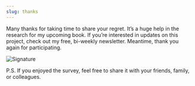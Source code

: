 ```yaml
---
slug: thanks
---
```



Many thanks for taking time to share your regret. It’s a huge help in the research for my upcoming book. If you’re interested in updates on this project, check out my free, bi-weekly newsletter. Meantime, thank you again for participating.

<EmailSignUp />

![Signature](/signature.png)

P.S. If you enjoyed the survey, feel free to share it with your friends, family, or colleagues.

<ShareIcons alignment="left" />
